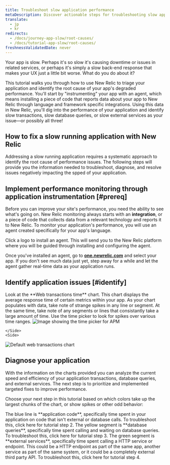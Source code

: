 ```yaml
---
title: Troubleshoot slow application performance
metaDescription: Discover actionable steps for troubleshooting slow application performance to identify and resolve issues for a smoother user experience.
translate:
  - jp
  - kr
redirects:
  - /docs/journey-app-slow/root-causes/
  - /docs/tutorial-app-slow/root-causes/
freshnessValidatedDate: never
---
```




Your app is slow. Perhaps it's so slow it's causing downtime or issues in related services, or perhaps it's simply a slow back-end response that makes your UX just a little bit worse. What do you do about it? 

This tutorial walks you through how to use New Relic to triage your application and identify the root cause of your app's degraded performance. You'll start by "instrumenting" your app with an agent, which means installing a piece of code that reports data about your app to New Relic through language and framework specific integrations. Using this data in New Relic, you'll dig into the performance of your application and identify slow transactions, slow database queries, or slow external services as your issue—or possibly all three!

## How to fix a slow running application with New Relic
Addressing a slow running application requires a systematic approach to identify the root cause of performance issues. The following steps will provide you the information needed to troubleshoot, diagnose, and resolve issues negatively impacting the spped of your application. 


## Implement performance monitoring through application instrumentation [#prereq]

Before you can improve your site's performance, you need the ability to see what's going on. New Relic monitoring always starts with an **integration**, or a piece of code that collects data from a relevant technology and reports it to New Relic. To monitor your application's performance, you will use an agent created specifically for your app's language.

Click a logo to install an agent. This will send you to the New Relic platform where you will be guided through installing and configuring the agent.

<TechTileGrid>
  
  <TechTile
    name="Go agent"
    icon="logo-go"
    to="https://one.newrelic.com/nr1-core?state=985d4005-ba90-a8c7-1da1-2af34539b03b"
  />

  <TechTile
    name="Java agent"
    icon="logo-java"
    to="https://one.newrelic.com/nr1-core?state=80d18bcb-4919-1fcb-2b77-9406838eb916"
  />

  <TechTile
    name=".NET agent"
    icon="logo-dotnet"
    to="https://one.newrelic.com/nr1-core?state=30e93090-6dfa-6b70-8e75-472f54414355"
  />

  <TechTile
    name="Node.js agent"
    icon="logo-nodejs"
    to="https://one.newrelic.com/marketplace/install-data-source?state=be2e62fa-cc3b-c428-27c4-8d662c9e80a1"
  />

  <TechTile
    name="PHP agent"
    icon="logo-php"
    to="https://one.newrelic.com/nr1-core?state=aa633b41-72d4-009c-3abf-55dcf64894fe"
  />

  <TechTile
    name="Python agent"
    icon="logo-python"
    to="https://one.newrelic.com/nr1-core?state=20fda75b-58fb-a92a-f9e1-7b052035c6e8"
  />

  <TechTile
    name="Ruby agent"
    icon="logo-ruby"
    to="https://one.newrelic.com/nr1-core?state=d69143ab-605c-579b-25bf-cc6e5fee5b80"
  />

</TechTileGrid>

Once you've installed an agent, go to **[one.newrelic.com](https://one.newrelic.com/nr1-core?filters=(domain%3D'APM'ANDtype%3D'APPLICATION'))** and select your app. If you don't see much data just yet, step away for a while and let the agent gather real-time data as your application runs.

## Identify application issues [#identify]

<SideBySide>
    <Side>
Look at the **Web transactions time** chart. This chart displays the average response time of certain metrics within your app. As your chart populates with data, take note of strange spikes in any line or segment. At the same time, take note of any segments or lines that consistantly take a large amount of time. 

<Callout variant="tip">
Use the time picker to look for spikes over various time ranges.
<img
  title="Time picker"
  alt="Image showing the time picker for APM"
  src={journeyTime}
  style={{ maxWidth: '60%' }}
/>
  </Callout>
  
    </Side>
    <Side>
<img
  title="Default web transactions chart"
  alt="Default web transactions chart"
  src={journeyWebTrans}
/>
    </Side>
</SideBySide>


## Diagnose your application

With the information on the charts provided you can analyze the current speed and efficiency of your application transactions, database queries, and external services.  The next step is to prioritize and implemented targeted fixes to improve performance.

Choose your next step in this tutorial based on which colors take up the largest chunks of the chart, or show spikes or other odd behavior:

<DocTiles>
  <DocTile title="If it's the blue line: slow application traces" path="/docs/journey-app-slow/problematic-transactions" >The blue line is **application code**, specifically time spent in your application on code that isn't external or database calls. To troubleshoot this, click here for tutorial step 2.</DocTile>
  <DocTile title="If it's the yellow segment: slow database queries" path="/docs/journey-app-slow/slow-database-queries" >The yellow segment is **database queries**, specifically time spent calling and waiting on database queries. To troubleshoot this, click here for tutorial step 3. </DocTile>
  <DocTile title="If it's the green segment: slow external services" path="/docs/journey-app-slow/external-services/" >The green segment is **external services**, specifically time spent calling a HTTP service or endpoint. This could be a HTTP endpoint as part of the same app, another service as part of the same system, or it could be a completely external third party API. To troubleshoot this, click here for tutorial step 4. </DocTile>
</DocTiles>
